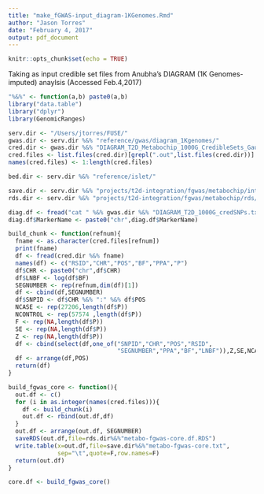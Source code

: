 ```yaml
---
title: "make_fGWAS-input_diagram-1KGenomes.Rmd"
author: "Jason Torres"
date: "February 4, 2017"
output: pdf_document
---
```


```r
knitr::opts_chunk$set(echo = TRUE)
```

Taking as input credible set files from Anubha's DIAGRAM (1K Genomes-imputed) anaylsis (Accessed Feb.4,2017)


```r

"%&%" <- function(a,b) paste0(a,b)
library("data.table")
library("dplyr")
library(GenomicRanges)

serv.dir <- "/Users/jtorres/FUSE/"
gwas.dir <- serv.dir %&% "reference/gwas/diagram_1Kgenomes/"
cred.dir <- gwas.dir %&% "DIAGRAM_T2D_Metabochip_1000G_CredibleSets_Gaulton_2015/"
cred.files <- list.files(cred.dir)[grepl(".out",list.files(cred.dir))]
names(cred.files) <- 1:length(cred.files)

bed.dir <- serv.dir %&% "reference/islet/"

save.dir <- serv.dir %&% "projects/t2d-integration/fgwas/metabochip/intermediate_files/"
rds.dir <- serv.dir %&% "projects/t2d-integration/fgwas/metabochip/rds/"

diag.df <- fread("cat " %&% gwas.dir %&% "DIAGRAM_T2D_1000G_credSNPs.txt.gz" %&% " |  zmore")
diag.df$MarkerName <- paste0("chr",diag.df$MarkerName)

```


```r

build_chunk <- function(refnum){
  fname <- as.character(cred.files[refnum])
  print(fname)
  df <- fread(cred.dir %&% fname)
  names(df) <- c("RSID","CHR","POS","BF","PPA","P")
  df$CHR <- paste0("chr",df$CHR)
  df$LNBF <- log(df$BF)
  SEGNUMBER <- rep(refnum,dim(df)[1])
  df <- cbind(df,SEGNUMBER)
  df$SNPID <- df$CHR %&% ":" %&% df$POS
  NCASE <- rep(27206,length(df$P))
  NCONTROL <- rep(57574 ,length(df$P))
  F <- rep(NA,length(df$P))
  SE <- rep(NA,length(df$P))
  Z <- rep(NA,length(df$P))
  df <- cbind(select(df,one_of("SNPID","CHR","POS","RSID",
                               "SEGNUMBER","PPA","BF","LNBF")),Z,SE,NCASE,NCONTROL,F)
  df <- arrange(df,POS)
  return(df)
}

build_fgwas_core <- function(){
  out.df <- c() 
  for (i in as.integer(names(cred.files))){
    df <- build_chunk(i)
    out.df <- rbind(out.df,df)
  }
  out.df <- arrange(out.df, SEGNUMBER)
  saveRDS(out.df,file=rds.dir%&%"metabo-fgwas-core.df.RDS")
  write.table(x=out.df,file=save.dir%&%"metabo-fgwas-core.txt",
              sep="\t",quote=F,row.names=F)
  return(out.df)
}

core.df <- build_fgwas_core()

```

